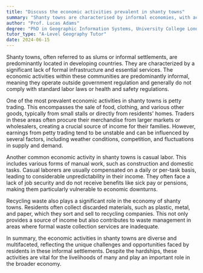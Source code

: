 ```yaml
---
title: "Discuss the economic activities prevalent in shanty towns"
summary: "Shanty towns are characterised by informal economies, with activities such as petty trading, casual labour, and recycling waste."
author: "Prof. Lucas Adams"
degree: "PhD in Geographic Information Systems, University College London"
tutor_type: "A-Level Geography Tutor"
date: 2024-06-15
---
```


Shanty towns, often referred to as slums or informal settlements, are predominantly located in developing countries. They are characterized by a significant lack of formal infrastructure and essential services. The economic activities within these communities are predominantly informal, meaning they operate outside government regulation and generally do not comply with standard labor laws or health and safety regulations.

One of the most prevalent economic activities in shanty towns is petty trading. This encompasses the sale of food, clothing, and various other goods, typically from small stalls or directly from residents' homes. Traders in these areas often procure their merchandise from larger markets or wholesalers, creating a crucial source of income for their families. However, earnings from petty trading tend to be unstable and can be influenced by several factors, including weather conditions, competition, and fluctuations in supply and demand.

Another common economic activity in shanty towns is casual labor. This includes various forms of manual work, such as construction and domestic tasks. Casual laborers are usually compensated on a daily or per-task basis, leading to considerable unpredictability in their income. They often face a lack of job security and do not receive benefits like sick pay or pensions, making them particularly vulnerable to economic downturns.

Recycling waste also plays a significant role in the economy of shanty towns. Residents often collect discarded materials, such as plastic, metal, and paper, which they sort and sell to recycling companies. This not only provides a source of income but also contributes to waste management in areas where formal waste collection services are inadequate.

In summary, the economic activities in shanty towns are diverse and multifaceted, reflecting the unique challenges and opportunities faced by residents in these informal settlements. Despite the hardships, these activities are vital for the livelihoods of many and play an important role in the broader economy.
    